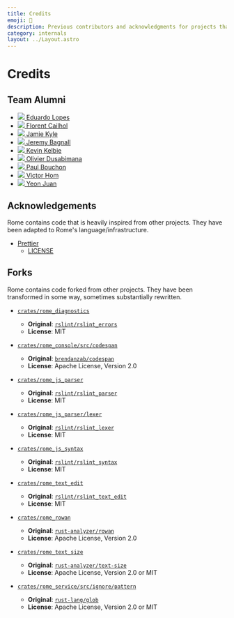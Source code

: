 ```yaml
---
title: Credits
emoji: 📝
description: Previous contributors and acknowledgments for projects that inspire us.
category: internals
layout: ../Layout.astro
---
```



# Credits

## Team Alumni

<ul class="credits-people-list">
	<li>
		<a href="https://github.com/EduardoLopes">
			<img src="https://github.com/EduardoLopes.png?s=176" />
			<span>Eduardo Lopes</span>
		</a>
	</li>
	<li>
		<a href="https://github.com/ooflorent">
			<img src="https://github.com/ooflorent.png?s=176" />
			<span>Florent Cailhol</span>
		</a>
	</li>
	<li>
		<a href="https://github.com/jamiebuilds">
			<img src="https://github.com/jamiebuilds.png?s=176" />
			<span>Jamie Kyle</span>
		</a>
	</li>
	<li>
		<a href="https://github.com/jer3m01">
			<img src="https://github.com/jer3m01.png?s=176" />
			<span>Jeremy Bagnall</span>
		</a>
	</li>
	<li>
		<a href="https://github.com/Kelbie">
			<img src="https://github.com/Kelbie.png?s=176" />
			<span>Kevin Kelbie</span>
		</a>
	</li>
	<li>
		<a href="https://github.com/diokey">
			<img src="https://github.com/diokey.png?s=176" />
			<span>Olivier Dusabimana</span>
		</a>
	</li>
	<li>
		<a href="https://github.com/bitpshr">
			<img src="https://github.com/bitpshr.png?s=176" />
			<span>Paul Bouchon</span>
		</a>
	</li>
	<li>
		<a href="https://github.com/VictorHom">
			<img src="https://github.com/VictorHom.png?s=176" />
			<span>Victor Hom</span>
		</a>
	</li>
	<li>
		<a href="https://github.com/yeonjuan">
			<img src="https://github.com/yeonjuan.png?s=176" />
			<span>Yeon Juan</span>
		</a>
	</li>
</ul>

<Contributors />

## Acknowledgements

Rome contains code that is heavily inspired from other projects. They have been adapted to Rome's
language/infrastructure.

- [Prettier](https://github.com/prettier/prettier/)
  - [LICENSE](https://github.com/rome/tools/blob/main/crates/rome_js_formatter/LICENSE)

## Forks

Rome contains code forked from other projects. They have been transformed in some way, sometimes
substantially rewritten.

- [`crates/rome_diagnostics`](https://github.com/rome/tools/tree/main/crates/rome_diagnostics)
  - **Original**: [`rslint/rslint_errors`](https://github.com/rslint/rslint/tree/master/crates/rslint_errors)
  - **License**: MIT

- [`crates/rome_console/src/codespan`](https://github.com/rome/tools/tree/main/crates/rome_console/src/codespan)
  - **Original**: [`brendanzab/codespan`](https://github.com/brendanzab/codespan)
  - **License**: Apache License, Version 2.0

- [`crates/rome_js_parser`](https://github.com/rome/tools/tree/main/crates/rome_js_parser)
  - **Original**: [`rslint/rslint_parser`](https://github.com/rslint/rslint/tree/master/crates/rslint_parser)
  - **License**: MIT

- [`crates/rome_js_parser/lexer`](https://github.com/rome/tools/tree/main/crates/rome_js_parser/src/lexer)
  - **Original**:  [`rslint/rslint_lexer`](https://github.com/rslint/rslint/tree/master/crates/rslint_lexer)
  - **License**: MIT

- [`crates/rome_js_syntax`](https://github.com/rome/tools/tree/main/crates/rome_js_syntax)
	- **Original**: [`rslint/rslint_syntax`](https://github.com/rslint/rslint/tree/master/crates/rslint_syntax)
	- **License**: MIT

- [`crates/rome_text_edit`](https://github.com/rome/tools/tree/main/crates/rome_text_edit)
	- **Original**: [`rslint/rslint_text_edit`](https://github.com/rslint/rslint/tree/master/crates/rslint_text_edit)
	- **License**: MIT

- [`crates/rome_rowan`](https://github.com/rome/tools/tree/main/crates/rome_rowan)
	- **Original**: [`rust-analyzer/rowan`](https://github.com/rust-analyzer/rowan)
	- **License**: Apache License, Version 2.0

- [`crates/rome_text_size`](https://github.com/rome/tools/tree/main/crates/rome_text_size)
  - **Original**: [`rust-analyzer/text-size`](https://github.com/rust-analyzer/text-size)
  - **License**: Apache License, Version 2.0 or MIT

- [`crates/rome_service/src/ignore/pattern`](https://github.com/rome/tools/tree/main/crates/rome_service/src/ignore/pattern)
    - **Original**: [`rust-lang/glob`](https://github.com/rust-lang/glob/blob/master/src/lib.rs)
    - **License**: Apache License, Version 2.0 or MIT

